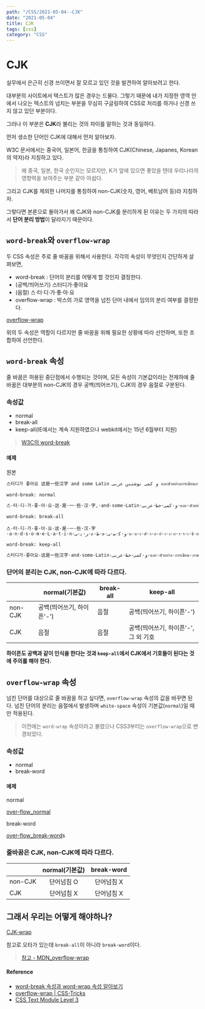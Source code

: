 ---
path: "/CSS/2021-05-04--CJK"
date: "2021-05-04"
title: CJK
tags: [css]
category: "CSS"
---

# CJK

실무에서 은근히 신경 쓰이면서 잘 모르고 있던 것을 발견하여 알아보려고 한다.

대부분의 사이트에서 텍스트가 많은 경우는 드물다. 그렇기 때문에 내가 지정한 영역 안에서 나오는 텍스트의 넘치는 부분을 무심히 구글링하여 CSS로 처리를 하거나 신경 쓰지 않고 있던 부분이다.

그러나 이 부분은 **CJK**라 불리는 것의 차이를 말하는 것과 동일하다.

먼저 생소한 단어인 CJK에 대해서 먼저 알아보자.

W3C 문서에서는 중국어, 일본어, 한글을 통칭하여 CJK(Chinese, Japanes, Korean의 약자)라 지칭하고 있다.

> 왜 중국, 일본, 한국 순인지는 모르지만, K가 앞에 있으면 좋았을 텐데 우리나라의 영향력을 보여주는 부분 같아 아쉽다.

그리고 CJK를 제외한 나머지를 통칭하여 non-CJK(숫자, 영어, 베트남어 등)라 지칭하자.

그렇다면 본론으로 돌아가서 왜 CJK와 non-CJK를 분리하게 된 이유는 두 가지의 따라서 **단어 분리 방법**이 달라지기 때문이다.

## `word-break`와 `overflow-wrap`

두 CSS 속성은 주로 줄 바꿈을 위해서 사용한다. 각각의 속성이 무엇인지 간단하게 살펴보면,

- word-break : 단어의 분리를 어떻게 할 것인지 결정한다.
- (공백/띄어쓰기) 스터디가·좋아요
- (음절) 스·터·디·가·좋·아·요
- overflow-wrap : 박스의 가로 영역을 넘친 단어 내에서 임의의 분리 여부를 결정한다.

[overflow-wrap](https://user-images.githubusercontent.com/24274424/80282842-9ed24280-874e-11ea-93a8-713f3243eff1.png)

위의 두 속성은 역할이 다르지만 줄 바꿈을 위해 필요한 상황에 따라 선언하며, 또한 조합하여 선언한다.

## `word-break` 속성

줄 바꿈은 허용된 중단점에서 수행되는 것이며, 모든 속성이 기본값이라는 전제하에 줄 바꿈은 대부분의 non-CJK의 경우 공백(띄어쓰기), CJK의 경우 음절로 구분된다.

### 속성값

- normal
- break-all
- keep-all(IE에서는 계속 지원하였으나 webkit에서는 15년 6월부터 지원)

> [W3C의 word-break](https://www.w3.org/TR/css-text-3/#word-break)

#### 예제

원본

```txt
스터디가 좋아요 这是一些汉字 and some Latin و کمی نوشتنن عربی และตัวอย่างการเขียนภาษาไทย
```

`word-break: normal`

```txt
스·터·디·가·좋·아·요·这·是·一·些·汉·字,·and·some·Latin·و·کمی·خط·عربی·และ·ตัวอย่าง·การเขียน·ภาษาไทย
```

`word-break: break-all`

```txt1212
스·터·디·가·좋·아·요·这·是·一·些·汉·字·a·n·d·s·o·m·e·L·a·t·i·n·و·ﮐ·ﻤ·ﻰ·ﺧ·ﻁ·ﻋ·ﺮ·ﺑ·ﻰ·แ·ล·ะ·ตั·ว·อ·ย่·า·ง·ก·า·ร·เ·ขี·ย·น·ภ·า·ษ·า·ไ·ท·ย
```

`word-break: keep-all`

```txt
스터디가·좋아요·这是一些汉字·and·some·Latin·و·کمی·خط·عربی·และ·ตัวอย่าง·การเขียน·ภาษาไทย
```

### 단어의 분리는 CJK, non-CJK에 따라 다르다.

| |normal(기본값)|break-all|keep-all|
|-|------------|---------|--------|
|non-CJK|공백(띄어쓰기, 하이픈'-')|음절|공백(띄어쓰기, 하이픈'-')|
|CJK|음절|음절|공백(띄어쓰기, 하이픈'-', 그 외 기호|

**하이픈도 공백과 같이 인식을 한다는 것과 `keep-all`에서 CJK에서 기호들이 된다는 것에 주의를 해야 한다.**

## `overflow-wrap` 속성

넘친 단어를 대상으로 줄 바꿈을 하고 싶다면, `overflow-wrap` 속성의 값을 바꾸면 된다. 넘친 단어의 분리는 음절에서 발생하며 `white-space` 속성이 기본값(`normal`)일 때만 적용된다.

> 이전에는 `word-wrap` 속성이라고 불렸으나 CSS3부터는 `overflow-wrap`으로 변경되었다.

### 속성값

- normal
- break-word

#### 예제

normal

[over-flow_normal](https://user-images.githubusercontent.com/24274424/80283841-b9f48080-8755-11ea-9dc6-686388bbb693.png)

break-word

[over-flow_break-word](https://user-images.githubusercontent.com/24274424/80283884-f7590e00-8755-11ea-95d5-3fe3b57dba5e.png)s

### 줄바꿈은 CJK, non-CJK에 따라 다르다.

|       |normal(기본값)|break-word|
|-------|:----------:|:--------:|
|non-CJK|단어넘침 O|단어넘침 X|
|CJK    |단어넘침 X|단어넘침 X|

## 그래서 우리는 어떻게 해야하나?

[CJK-wrap](https://user-images.githubusercontent.com/24274424/80282603-48183900-874d-11ea-8c01-a484718dfb67.jpeg)

참고로 오타가 있는데 `break-all`이 아니라 `break-word`이다.

> [참고 - MDN_overflow-wrap](https://developer.mozilla.org/ko/docs/Web/CSS/overflow-wrap)

#### Reference

- [word-break 속성과 word-wrap 속성 알아보기](https://wit.nts-corp.com/2017/07/25/4675)
- [overflow-wrap | CSS-Tricks](https://css-tricks.com/almanac/properties/o/overflow-wrap/)
- [CSS Text Module Level 3](https://www.w3.org/TR/css-text-3/#word-break)

